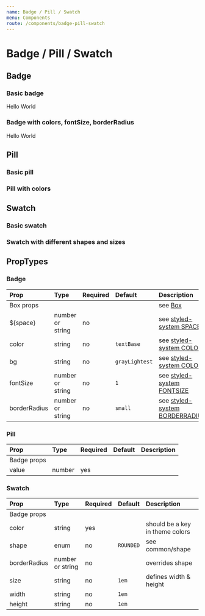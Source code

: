 ```yaml
---
name: Badge / Pill / Swatch
menu: Components
route: /components/badge-pill-swatch
---
```



# Badge / Pill / Swatch

## Badge

### Basic badge

<Playground>
    <Badge>Hello</Badge>
    <Badge>World</Badge>
</Playground>

### Badge with colors, fontSize, borderRadius

<Playground>
    <Badge color="white" bg="secondary" fontSize={3} borderRadius="base">Hello</Badge>
    <Badge color="white" bg="tertiary" fontSize={3} borderRadius="base">World</Badge>
</Playground>


## Pill

### Basic pill

<Playground>
    <Pill value={42} />
</Playground>

### Pill with colors

<Playground>
    <Pill value={127} bg="red" color="white" />
</Playground>


## Swatch

### Basic swatch

<Playground>
    <Swatch color="orange" />
</Playground>

### Swatch with different shapes and sizes

<Playground>
    <Swatch color="red" size="2em" />
    <Swatch color="yellow" size="3em" shape={Shape.CIRCLE} />
    <Swatch color="green" size="4em" shape={Shape.SQUARE} />
</Playground>



## PropTypes

### Badge
| Prop | Type | Required | Default | Description |
|:-----|:-----|:---------|:--------|:------------|
| Box props | | | | see [Box](/components/box) |
| ${space} | number or string | no | | see [styled-system SPACE](https://jxnblk.com/styled-system/#margin--padding) |
| color | string | no | `textBase` | see [styled-system COLOR](https://github.com/jxnblk/styled-system/blob/master/docs/api.md#color) |
| bg | string | no | `grayLightest` | see [styled-system COLOR](https://github.com/jxnblk/styled-system/blob/master/docs/api.md#color) |
| fontSize | number or string | no | `1` | see [styled-system FONTSIZE](https://github.com/jxnblk/styled-system/blob/master/docs/api.md#fontsize) |
| borderRadius | number or string | no | `small` | see [styled-system BORDERRADIUS](https://github.com/jxnblk/styled-system/blob/master/docs/api.md#borders) |

### Pill
| Prop | Type | Required | Default | Description |
|:-----|:-----|:---------|:--------|:------------|
| Badge props | | | | |
| value | number | yes | | |

### Swatch
| Prop | Type | Required | Default | Description |
|:-----|:-----|:---------|:--------|:------------|
| Badge props | | | | |
| color | string | yes | | should be a key in theme colors |
| shape | enum | no | `ROUNDED` | see common/shape |
| borderRadius | number or string | no | | overrides shape |
| size | string | no | `1em` | defines width & height |
| width | string | no | `1em` | |
| height | string | no | `1em` | |
